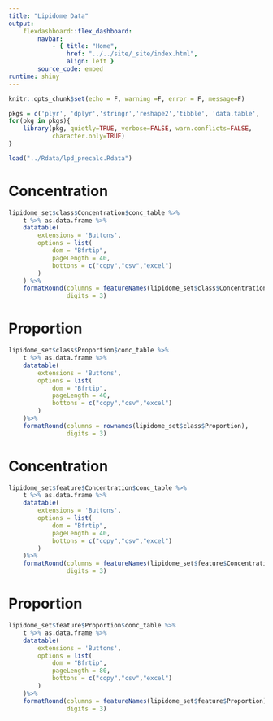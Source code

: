 ```yaml
---
title: "Lipidome Data"
output:
    flexdashboard::flex_dashboard:
        navbar:
            - { title: "Home", 
                href: "../../site/_site/index.html", 
                align: left }
        source_code: embed
runtime: shiny 
---
```


```r
knitr::opts_chunk$set(echo = F, warning =F, error = F, message=F)
```

```r
pkgs = c('plyr', 'dplyr','stringr','reshape2','tibble', 'data.table', 'DT')
for(pkg in pkgs){
    library(pkg, quietly=TRUE, verbose=FALSE, warn.conflicts=FALSE, 
            character.only=TRUE)
}
```

```r
load("../Rdata/lpd_precalc.Rdata")
```

Concentration {data-navmenu="Class"}
============================

```r
lipidome_set$class$Concentration$conc_table %>%
    t %>% as.data.frame %>%
    datatable(
        extensions = 'Buttons',
        options = list(
            dom = "Bfrtip",
            pageLength = 40,
            bottons = c("copy","csv","excel")
        )
    ) %>%
    formatRound(columns = featureNames(lipidome_set$class$Concentration),
                digits = 3)
```

Proportion {data-navmenu="Class"}
=====================================

```r
lipidome_set$class$Proportion$conc_table %>%
    t %>% as.data.frame %>%
    datatable(
        extensions = 'Buttons',
        options = list(
            dom = "Bfrtip",
            pageLength = 40,
            bottons = c("copy","csv","excel")
        )
    )%>%
    formatRound(columns = rownames(lipidome_set$class$Proportion),
                digits = 3)
```

Concentration {data-navmenu="Species"}
=====================================

```r
lipidome_set$feature$Concentration$conc_table %>%
    t %>% as.data.frame %>%
    datatable(
        extensions = 'Buttons',
        options = list(
            dom = "Bfrtip",
            pageLength = 40,
            bottons = c("copy","csv","excel")
        )
    )%>%
    formatRound(columns = featureNames(lipidome_set$feature$Concentration),
                digits = 3)
```

Proportion {data-navmenu="Species"}
=====================================

```r
lipidome_set$feature$Proportion$conc_table %>%
    t %>% as.data.frame %>%
    datatable(
        extensions = 'Buttons',
        options = list(
            dom = "Bfrtip",
            pageLength = 80,
            bottons = c("copy","csv","excel")
        )
    )%>%
    formatRound(columns = featureNames(lipidome_set$feature$Proportion),
                digits = 3)
```